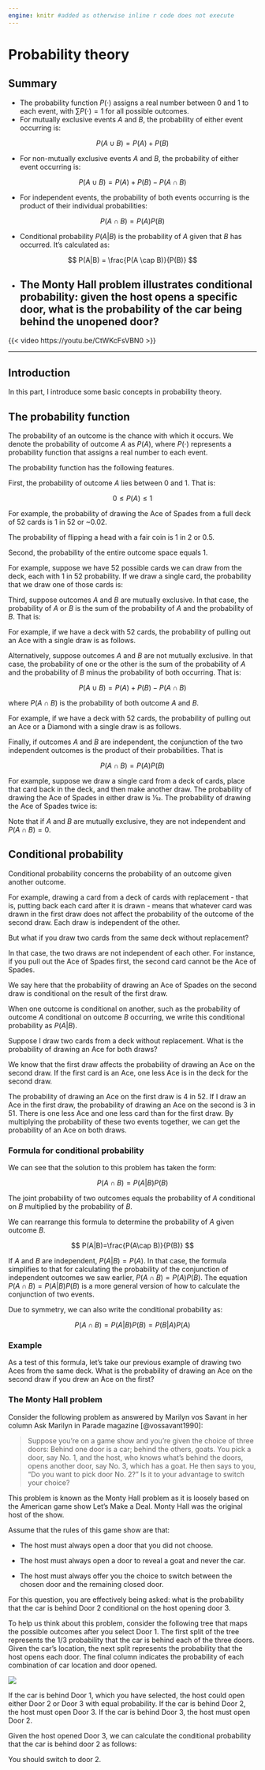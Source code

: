 ```yaml
---
engine: knitr #added as otherwise inline r code does not execute
---
```

# Probability theory

## Summary {.unnumbered}

- The probability function $P(\cdot)$ assigns a real number between 0 and 1 to each event, with $\sum P(\cdot) = 1$ for all possible outcomes.
- For mutually exclusive events $A$ and $B$, the probability of either event occurring is:

$$
P(A \cup B) = P(A) + P(B)
$$

- For non-mutually exclusive events $A$ and $B$, the probability of either event occurring is:
  
$$
P(A \cup B) = P(A) + P(B) - P(A \cap B)
$$

- For independent events, the probability of both events occurring is the product of their individual probabilities:

$$
P(A \cap B) = P(A)P(B)
$$

- Conditional probability $P(A|B)$ is the probability of $A$ given that $B$ has occurred. It's calculated as:

$$
P(A|B) = \frac{P(A \cap B)}{P(B)}
$$

- The Monty Hall problem illustrates conditional probability: given the host opens a specific door, what is the probability of the car being behind the unopened door?
---

::: {.content-visible when-format="html"}

{{< video https://youtu.be/CtWKcFsVBN0 >}}

---

:::

## Introduction

In this part, I introduce some basic concepts in probability theory.

## The probability function

The probability of an outcome is the chance with which it occurs. We denote the probability of outcome $A$ as $P(A)$, where $P(\cdot)$ represents a probability function that assigns a real number to each event.

The probability function has the following features.

First, the probability of outcome $A$ lies between 0 and 1. That is:

$$
0 \leq P(A) \leq 1
$$

For example, the probability of drawing the Ace of Spades from a full deck of 52 cards is 1 in 52 or \~0.02.

The probability of flipping a head with a fair coin is 1 in 2 or 0.5.

Second, the probability of the entire outcome space equals 1.

For example, suppose we have 52 possible cards we can draw from the deck, each with 1 in 52 probability. If we draw a single card, the probability that we draw one of those cards is:

```{=tex}
\begin{align*}
\frac{1}{52}+\frac{1}{52}+\frac{1}{52}+...+\frac{1}{52}&=\sum_{n=1}^{n=52}\frac{1}{52} \\[12pt]
&=1
\end{align*}
```

Third, suppose outcomes $A$ and $B$ are mutually exclusive. In that case, the probability of $A$ or $B$ is the sum of the probability of $A$ and the probability of $B$. That is:

```{=tex}
\begin{align*}
P(A \text{ or } B)&=P(A \cup B) \\[6pt]
&=P(A)+P(B)
\end{align*}
```

For example, if we have a deck with 52 cards, the probability of pulling out an Ace with a single draw is as follows.

```{=tex}
\begin{align*}
P(A\spadesuit \cup A\heartsuit \cup A\diamondsuit \cup A\clubsuit)&=P(A\spadesuit)+P(A\heartsuit)+P(A\diamondsuit)+P(A\clubsuit) \\[6pt]
&=\frac{1}{52}+\frac{1}{52}+\frac{1}{52}+\frac{1}{52} \\[6pt]
&=\frac{4}{52}
\end{align*}
```

Alternatively, suppose outcomes $A$ and $B$ are not mutually exclusive. In that case, the probability of one or the other is the sum of the probability of $A$ and the probability of $B$ minus the probability of both occurring. That is:

$$
P(A \cup B)=P(A)+P(B)-P(A\cap B)
$$

where $P(A \cap B)$ is the probability of both outcome $A$ and $B$.

For example, if we have a deck with 52 cards, the probability of pulling out an Ace or a Diamond with a single draw is as follows.

```{=tex}
\begin{align*}
P(A \cup \diamondsuit)&=P(A)+P(\diamondsuit)-P(A \cap \diamondsuit) \\[6pt]
&=\frac{4}{52}+\frac{1}{4}-\frac{1}{52} \\[6pt]
&=\frac{16}{52}
\end{align*}
```

Finally, if outcomes $A$ and $B$ are independent, the conjunction of the two independent outcomes is the product of their probabilities. That is

$$
P(A \cap B)=P(A)P(B)
$$

For example, suppose we draw a single card from a deck of cards, place that card back in the deck, and then make another draw. The probability of drawing the Ace of Spades in either draw is 1⁄52. The probability of drawing the Ace of Spades twice is:

```{=tex}
\begin{align*}
P(A\spadesuit \cap A\spadesuit)&=P(A\spadesuit)\times P(A\spadesuit) \\[6pt]
&=\frac{1}{52}\times \frac{1}{52} \\[12pt]
&=\frac{1}{2704}
\end{align*}
```
Note that if $A$ and $B$ are mutually exclusive, they are not independent and $P(A \cap B)=0$.

## Conditional probability

Conditional probability concerns the probability of an outcome given another outcome.

For example, drawing a card from a deck of cards with replacement - that is, putting back each card after it is drawn - means that whatever card was drawn in the first draw does not affect the probability of the outcome of the second draw. Each draw is independent of the other.

But what if you draw two cards from the same deck without replacement?

In that case, the two draws are not independent of each other. For instance, if you pull out the Ace of Spades first, the second card cannot be the Ace of Spades.

We say here that the probability of drawing an Ace of Spades on the second draw is conditional on the result of the first draw.

When one outcome is conditional on another, such as the probability of outcome $A$ conditional on outcome $B$ occurring, we write this conditional probability as $P(A|B)$.

Suppose I draw two cards from a deck without replacement. What is the probability of drawing an Ace for both draws?

We know that the first draw affects the probability of drawing an Ace on the second draw. If the first card is an Ace, one less Ace is in the deck for the second draw.

The probability of drawing an Ace on the first draw is 4 in 52. If I draw an Ace in the first draw, the probability of drawing an Ace on the second is 3 in 51. There is one less Ace and one less card than for the first draw. By multiplying the probability of these two events together, we can get the probability of an Ace on both draws.

```{=tex}
\begin{align*}
P(\text{Ace 1st}\cap\text{Ace 2nd})&=P(\text{Ace 1st})\times P(\text{Ace 2nd}|\text{Ace 1st}) \\[6pt]
&=\frac{4}{52}\times \frac{3}{51} \\[12pt]
&=\frac{1}{221}
\end{align*}
```

### Formula for conditional probability

We can see that the solution to this problem has taken the form:

$$
P(A\cap B)=P(A|B)P(B)
$$

The joint probability of two outcomes equals the probability of $A$ conditional on $B$ multiplied by the probability of $B$.

We can rearrange this formula to determine the probability of $A$ given outcome $B$.

$$
P(A|B)=\frac{P(A\cap B)}{P(B)}
$$

If $A$ and $B$ are independent, $P(A|B)=P(A)$. In that case, the formula simplifies to that for calculating the probability of the conjunction of independent outcomes we saw earlier, $P(A \cap B)=P(A)P(B)$. The equation $P(A\cap B)=P(A|B)P(B)$ is a more general version of how to calculate the conjunction of two events.

Due to symmetry, we can also write the conditional probability as:

$$
P(A\cap B)=P(A|B)P(B)=P(B|A)P(A)
$$

### Example

As a test of this formula, let's take our previous example of drawing two Aces from the same deck. What is the probability of drawing an Ace on the second draw if you drew an Ace on the first?

```{=tex}
\begin{align*}
P(\text{Ace 2nd}|\text{Ace 1st})&=\frac{P(\text{Ace 1st}\cap\text{Ace 2nd})}{P(\text{Ace 1st})} \\[12pt]
&=\cfrac{\cfrac{1}{221}}{\cfrac{4}{52}} \\[24pt]
&=\frac{3}{51}
\end{align*}
```
### The Monty Hall problem

Consider the following problem as answered by Marilyn vos Savant in her column Ask Marilyn in Parade magazine [@vossavant1990]:

> Suppose you're on a game show and you're given the choice of three doors: Behind one door is a car; behind the others, goats. You pick a door, say No. 1, and the host, who knows what's behind the doors, opens another door, say No. 3, which has a goat. He then says to you, "Do you want to pick door No. 2?" Is it to your advantage to switch your choice?

This problem is known as the Monty Hall problem as it is loosely based on the American game show Let's Make a Deal. Monty Hall was the original host of the show.

Assume that the rules of this game show are that:

-   The host must always open a door that you did not choose.

-   The host must always open a door to reveal a goat and never the car.

-   The host must always offer you the choice to switch between the chosen door and the remaining closed door.

For this question, you are effectively being asked: what is the probability that the car is behind Door 2 conditional on the host opening door 3.

To help us think about this problem, consider the following tree that maps the possible outcomes after you select Door 1. The first split of the tree represents the 1/3 probability that the car is behind each of the three doors. Given the car's location, the next split represents the probability that the host opens each door. The final column indicates the probability of each combination of car location and door opened.

![](img/monty-hall.png)

If the car is behind Door 1, which you have selected, the host could open either Door 2 or Door 3 with equal probability. If the car is behind Door 2, the host must open Door 3. If the car is behind Door 3, the host must open Door 2.

Given the host opened Door 3, we can calculate the conditional probability that the car is behind door 2 as follows:

```{=tex}
\begin{align*}
P(C2|D3)&=\frac{P(C2\cap D3)}{P(D3)} \\[12pt]
&=\frac{\frac{1}{3}}{\frac{1}{3}+\frac{1}{6}} \\[12pt]
&=\frac{2}{3}
\end{align*}
```

You should switch to door 2.
